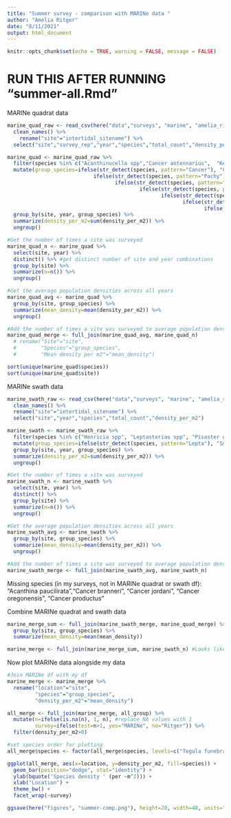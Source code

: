 ```yaml
---
title: "Summer survey - comparison with MARINe data "
author: "Amelia Ritger"
date: "8/11/2021"
output: html_document
---
```


```r
knitr::opts_chunk$set(echo = TRUE, warning = FALSE, message = FALSE)
```

# RUN THIS AFTER RUNNING "summer-all.Rmd"

MARINe quadrat data
```r
marine_quad_raw <- read_csv(here("data","surveys", "marine", "amelia_ritger_cbs_summary_data_20210817-quad.csv")) %>% 
  clean_names() %>% 
    rename("site"="intertidal_sitename") %>%
  select("site","survey_rep","year","species","total_count","density_per_m2")

marine_quad <- marine_quad_raw %>%
  filter(species %in% c("Acanthinucella spp","Cancer antennarius",  "Kelletia kelletii", "Leptasterias spp","Mexacanthina lugubris", "Nucella canaliculata","Nucella emarginata/ostrina","Pachygrapsus crassipes","Pisaster ochraceus","Tegula funebralis")) %>%
  mutate(group_species=ifelse(str_detect(species, pattern="Cancer"), "Crabs",
                            ifelse(str_detect(species, pattern="Pachy"), "Crabs",
                                   ifelse(str_detect(species, pattern="canth"), "Whelks",
                                           ifelse(str_detect(species, pattern="Kell"), "Whelks",
                                                  ifelse(str_detect(species, pattern="ucel"), "Whelks",
                                                         ifelse(str_detect(species, pattern="Lepta"), "Small stars",
                                                                ifelse(str_detect(species, pattern="Pisaster"), "Large stars",species)))))))) %>%
  group_by(site, year, group_species) %>%
  summarize(density_per_m2=sum(density_per_m2)) %>%
  ungroup()

#Get the number of times a site was surveyed
marine_quad_n <- marine_quad %>%
  select(site, year) %>%
  distinct() %>% #get distinct number of site and year combinations
  group_by(site) %>%
  summarize(n=n()) %>%
  ungroup()

#Get the average population densities across all years
marine_quad_avg <- marine_quad %>%
  group_by(site, group_species) %>%
  summarize(mean_density=mean(density_per_m2)) %>%
  ungroup()

#Add the number of times a site was surveyed to average population densities across all years
marine_quad_merge <- full_join(marine_quad_avg, marine_quad_n)
  # rename("Site"="site",
  #        "Species"="group_species",
  #        "Mean density per m2"="mean_density")

sort(unique(marine_quad$species))
sort(unique(marine_quad$site))
```

MARINe swath data 
```r
marine_swath_raw <- read_csv(here("data","surveys", "marine", "amelia_ritger_cbs_summary_data_20210817-swath.csv")) %>% 
  clean_names() %>%
  rename("site"="intertidal_sitename") %>%
  select("site","year","species","total_count","density_per_m2")

marine_swath <- marine_swath_raw %>%
  filter(species %in% c("Henricia spp", "Leptasterias spp", "Pisaster giganteus", "Pisaster ochraceus")) %>%
  mutate(group_species=ifelse(str_detect(species, pattern="Lepta"), "Small stars", "Large stars")) %>%
  group_by(site, year, group_species) %>%
  summarize(density_per_m2=sum(density_per_m2)) %>%
  ungroup()

#Get the number of times a site was surveyed
marine_swath_n <- marine_swath %>%
  select(site, year) %>%
  distinct() %>%
  group_by(site) %>%
  summarize(n=n()) %>%
  ungroup()

#Get the average population densities across all years
marine_swath_avg <- marine_swath %>%
  group_by(site, group_species) %>%
  summarize(mean_density=mean(density_per_m2)) %>%
  ungroup()

#Add the number of times a site was surveyed to average population densities across all years
marine_swath_merge <- full_join(marine_swath_avg, marine_swath_n)
```

Missing species (in my surveys, not in MARINe quadrat or swath df):
"Acanthina paucilirata","Cancer branneri", "Cancer jordani", "Cancer oregonensis", "Cancer productus"

Combine MARINe quadrat and swath data
```r
marine_merge_sum <- full_join(marine_swath_merge, marine_quad_merge) %>%
  group_by(site, group_species) %>%
  summarize(mean_density=mean(mean_density))

marine_merge <- full_join(marine_merge_sum, marine_swath_n) #Looks like species were picked up on swaths on years where species weren't picked up on quadrats (and never vice versa), so merge with swath n column
```

Now plot MARINe data alongside my data
```r
#Join MARINe df with my df
marine_merge <- marine_merge %>%
  rename("location"="site",
         "species"="group_species",
         "density_per_m2"="mean_density")

all_merge <- full_join(marine_merge, all_group) %>%
  mutate(n=ifelse(is.na(n), 1, n), #replace NA values with 1
         survey=ifelse(test=n>1, yes="MARINe", no="Ritger")) %>%
  filter(density_per_m2>0)

#set species order for plotting
all_merge$species <- factor(all_merge$species, levels=c("Tegula funebralis", "Whelks", "Crabs", "Small stars", "Large stars"))

ggplot(all_merge, aes(x=location, y=density_per_m2, fill=species)) +
  geom_bar(position="dodge", stat="identity") +
  ylab(bquote('Species density ' (per ~m^2))) +
  xlab("Location") +
  theme_bw() +
  facet_wrap(~survey)

ggsave(here("figures", "summer-comp.png"), height=20, width=40, units="cm")
```

